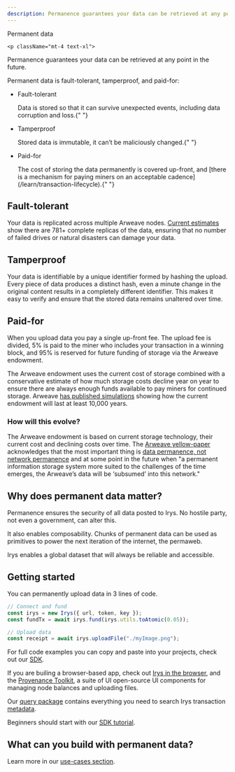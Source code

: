 ```yaml
---
description: Permanence guarantees your data can be retrieved at any point in the future.
---
```



<div className="flex flex-col mt-5">
	<div className="flex items-end">
    	<div className=""><Heading level={1}>Permanent data</Heading></div>
    </div>

    <p className="mt-4 text-xl">

Permanence guarantees your data can be retrieved at any point in the future.

</p>
</div>

Permanent data is fault-tolerant, tamperproof, and paid-for:

- <p className="font-bold">Fault-tolerant</p>
  Data is stored so that it can survive unexpected events, including data corruption and loss.{" "}

- <p className="font-bold">Tamperproof</p>
  Stored data is immutable, it can’t be maliciously changed.{" "}

- <p className="font-bold">Paid-for</p>
  The cost of storing the data permanently is covered up-front, and [there is a mechanism for paying miners on an acceptable
  cadence](/learn/transaction-lifecycle).{" "}

## Fault-tolerant

Your data is replicated across multiple Arweave nodes. [Current estimates](https://twitter.com/samecwilliams/status/1661552904698822659?t=_yehJWOMav6Dy8N0LBob5A&s=19) show there are 781+ complete replicas of the data, ensuring that no number of failed drives or natural disasters can damage your data.

## Tamperproof

Your data is identifiable by a unique identifier formed by hashing the upload. Every piece of data produces a distinct hash, even a minute change in the original content results in a completely different identifier. This makes it easy to verify and ensure that the stored data remains unaltered over time.

## Paid-for

When you upload data you pay a single up-front fee. The upload fee is divided, 5% is paid to the miner who includes your transaction in a winning block, and 95% is reserved for future funding of storage via the Arweave endowment.

The Arweave endowment uses the current cost of storage combined with a conservative estimate of how much storage costs decline year on year to ensure there are always enough funds available to pay miners for continued storage. Arweave [has published simulations](https://arwiki.wiki/#/en/endowment-simulation) showing how the current endowment will last at least 10,000 years.

### How will this evolve?

The Arweave endowment is based on current storage technology, their current cost and declining costs over time. The [Arweave yellow-paper](https://www.arweave.org/yellow-paper.pdf) acknowledges that the most important thing is [data permanence, not network permanence](https://www.arweave.org/yellow-paper.pdf#page=21) and at some point in the future when "a permanent information storage system more suited to the challenges of the time emerges, the Arweave’s data will be ‘subsumed’ into this network."

## Why does permanent data matter?

Permanence ensures the security of all data posted to Irys. No hostile party, not even a government, can alter this.

It also enables composability. Chunks of permanent data can be used as primitives to power the next iteration of the internet, the permaweb.

Irys enables a global dataset that will always be reliable and accessible.

## Getting started

You can permanently upload data in 3 lines of code.

```js
// Connect and fund
const irys = new Irys({ url, token, key });
const fundTx = await irys.fund(irys.utils.toAtomic(0.05));

// Upload data
const receipt = await irys.uploadFile("./myImage.png");
```

For full code examples you can copy and paste into your projects, check out our [SDK](/developer-docs/irys-sdk).

If you are builing a browser-based app, check out [Irys in the browser](/developer-docs/irys-sdk/irys-in-the-browser), and the [Provenance Toolkit](/developer-docs/provenance-toolkit), a suite of UI open-source UI components for managing node balances and uploading files.

Our [query package](/developer-docs/querying/query-package) contains everything you need to search Irys transaction [metadata](/developer-docs/tags).

Beginners should start with our [SDK tutorial](/hands-on/tutorials/irys-sdk).

## What can you build with permanent data?

Learn more in our [use-cases section](https://irys.xyz/use-cases).
